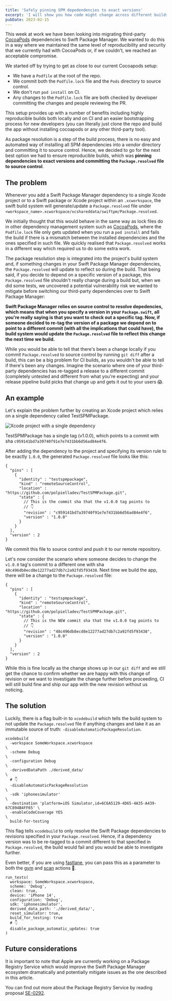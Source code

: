 ```yaml
---
title: 'Safely pinning SPM depedendencies to exact versions'
excerpt: 'I will show you how code might change across different builds even when depending on an exact version of a Swift Package as well as how to mitigate the risks associated with this.' 
pubDate: 2023-02-15
---
```


This week at work we have been looking into migrating third-party [CocoaPods](https://cocoapods.org/) dependencies to Swift Package Manager. We wanted to do this in a way where we maintained the same level of reproducibility and security that we currently had with CocoaPods or, if we couldn't, we reached an acceptable compromise. 

We started off by trying to get as close to our current Cocoapods setup:

* We have a `Podfile` at the root of the repo.
* We commit both the `Podfile.lock` file and the `Pods` directory to source control.
* We don't run `pod install` on CI.
* Any changes to the `Podfile.lock` file are both checked by developer committing the changes and people reviewing the PR.

This setup provides up with a number of benefits including highly reproducible builds both locally and on CI and an easier bootstrapping process for new developers (you can literally just clone the repo and build the app without installing cocoapods or any other third-party tool).

As package resolution is a step of the build process, there is no easy and automated way of installing all SPM dependencies into a *vendor* directory and committing it to source control. Hence, we decided to go for the next best option we had to ensure reproducible builds, which was **pinning dependencies to exact versions and committing the `Package.resolved` file to source control**.

## The problem

Whenever you add a Swift Package Manager dependency to a single Xcode project or to a Swift package or Xcode project within an `.xcworkspace`, the swift build system will generate/update a `Package.resolved` file under `<workspace_name>.xcworkspace/xcshareddata/swiftpm/Package.resolved`.

We initially thought that this would behave in the same way as lock files do in other dependency management system such as [CocoaPods](), where the `Podfile.lock` file only gets updated when you run a `pod install` and fails the build if there is a mismatch between the installed dependencies and the ones specified in such file. We quickly realised that `Package.resolved` works in a different way which required us to do some extra work. 

The package resolution step is integrated into the project's build system and, if something changes in your Swift Package Manager dependencies, the `Package.resolved` will update to reflect so during the build. That being said, if you decide to depend on a specific version of a package, this `Package.resolved` file shouldn't really change during a build but, when we did some tests, we uncovered a potential vulnerability risk we wanted to mitigate before switching our third-party dependencies over to Swift Package Manager: 

**Swift Package Manager relies on source control to resolve depedencies, which means that when you specify a version in your `Package.swift`, all you're really saying is that you want to check out a specific tag. Now, if someone decided to re-tag the version of a package we depend on to point to a different commit (with all the implications that could have), the build system would update the `Package.resolved` file to reflect this change the next time we build.**

While you would be able to tell that there's been a change locally if you commit `Package.resolved` to source control by running `git diff` after a build, this can be a big problem for CI builds, as you wouldn't be able to tell if there's been any changes. Imagine the scenario where one of your third-party dependencies has re-tagged a release to a different commit (completely untested and different from what you're expecting) and your release pipeline build picks that change up and gets it out to your users 😱.

## An example

Let's explain the problem further by creating an Xcode project which relies on a single dependency called TestSPMPackage.

![Xcode project with a single dependency](/assets/posts/safely-pinning-spm-dependencies-to-exact-versions/xcode.webp)

TestSPMPackage has a single tag (v1.0.0), which points to a commit with sha `c959141bd7a39740f91e7e7431bb6d56ad84e4f6`. 

After adding the dependency to the project and specifying its version rule to be exactly `1.0.0`, the generated `Package.resolved` file looks like this:

```json:Package.resolved
{
  "pins" : [
    {
      "identity" : "testspmpackage",
      "kind" : "remoteSourceControl",
      "location" : "https://github.com/polpielladev/TestSPMPackage.git",
      "state" : {
        // This is the commit sha that the v1.0.0 tag points to
        // 👇
        "revision" : "c959141bd7a39740f91e7e7431bb6d56ad84e4f6",
        "version" : "1.0.0"
      }
    }
  ],
  "version" : 2
}
```

We commit this file to source control and push it to our remote repository. 

Let's now consider the scenario where someone decides to change the `v1.0.0` tag's commit to a different one with sha `48c496db8ecd8e12277ad27db7c2a92fd5f93438`. Next time we build the app, there will be a change to the `Package.resolved` file:

```json:Package.resolved
{
  "pins" : [
    {
      "identity" : "testspmpackage",
      "kind" : "remoteSourceControl",
      "location" : "https://github.com/polpielladev/TestSPMPackage.git",
      "state" : {
        // This is the NEW commit sha that the v1.0.0 tag points to
        // 👇
        "revision" : "48c496db8ecd8e12277ad27db7c2a92fd5f93438",
        "version" : "1.0.0"
      }
    }
  ],
  "version" : 2
}
```

While this is fine locally as the change shows up in our `git diff` and we still get the chance to confirm whether we are happy with this change of revision or we want to investigate the change further before proceeding, CI will still build fine and ship our app with the new revision without us noticing.

## The solution

Luckily, there is a flag built-in to `xcodebuild` which tells the build system to not update the `Package.resolved` file if anything changes and take it as an immutable source of truth: `-disableAutomaticPackageResolution`.

```bash:Terminal
xcodebuild 
  -workspace SomeWorkspace.xcworkspace                                          \
  -scheme Debug                                                                 \         
  -configuration Debug                                                          \          
  -derivedDataPath ./derived_data/                                              \
  # 👇
  -disableAutomaticPackageResolution                                            \
  -sdk 'iphonesimulator'                                                        \
  -destination 'platform=iOS Simulator,id=6C6A5129-4D65-4A35-A439-67C894B4FF65' \
  -enableCodeCoverage YES                                                       \
  build-for-testing
``` 

This flag tells `xcodebuild` to only resolve the Swift Package dependencies to revisions specified in your `Package.resolved`. Hence, if a dependency version was to be re-tagged to a commit different to that specified in `Package.resolved`, the build would fail and you would be able to investigate further.

Even better, if you are using [fastlane](https://fastlane.tools/), you can pass this as a parameter to both the [gym](https://docs.fastlane.tools/actions/gym/) and [scan](https://docs.fastlane.tools/actions/scan/) actions 🎉.

```ruby:Fastfile
run_tests(
  workspace: SomeWorkspace.xcworkspace,
  scheme: 'Debug',
  clean: true,
  device: 'iPhone 14',
  configuration: 'Debug',
  sdk: 'iphonesimulator',
  derived_data_path: './derived_data/',
  reset_simulator: true,
  build_for_testing: true
  # 👇
  disable_package_automatic_updates: true
)
```

## Future considerations

It is important to note that Apple are currently working on a Package Registry Service which would improve the Swift Package Manager ecosystem dramatically and potentially mitigate issues as the one described in this article. 

You can find out more about the Package Registry Service by reading proposal [SE-0292](https://github.com/apple/swift-evolution/blob/main/proposals/0292-package-registry-service.md).

